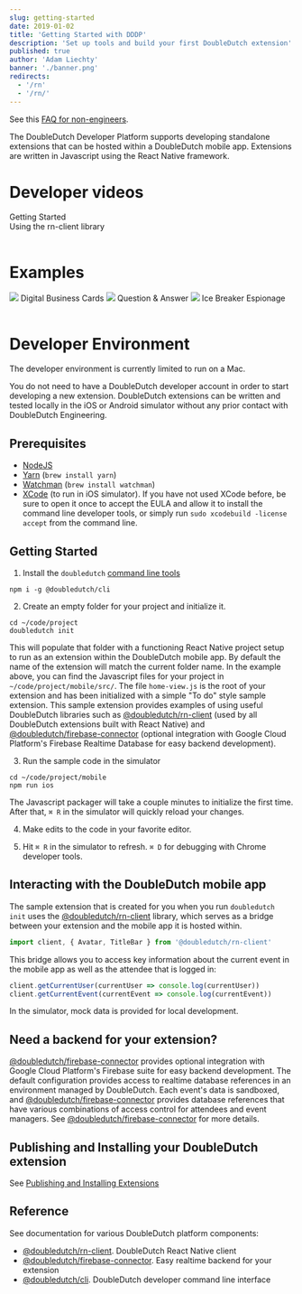 ```yaml
---
slug: getting-started
date: 2019-01-02
title: 'Getting Started with DDDP'
description: 'Set up tools and build your first DoubleDutch extension'
published: true
author: 'Adam Liechty'
banner: './banner.png'
redirects:
  - '/rn'
  - '/rn/'
---
```




See this [FAQ for non-engineers](./faq).

The DoubleDutch Developer Platform supports developing standalone extensions that can be hosted
within a DoubleDutch mobile app. Extensions are written in Javascript using the React Native
framework.

# Developer videos

<Table columns={2}>
  <div>
    <YouTube title="Getting started" videoId="tz0Fx0YQvS0" />
    Getting Started
  </div>
  <div>
    <YouTube title="Using the rn-client library" videoId="LrdQl9G8jYo" />
    Using the rn-client library
  </div>
</Table>

# Examples

<Table columns={3}>
  <Link to="https://github.com/doubledutch/digital-business-cards">
    <img src={digitalBusinessCards} />
    Digital Business Cards
  </Link>
  <Link to="https://github.com/doubledutch/question-and-answer">
    <img src={questionAnswer} />
    Question &amp; Answer
  </Link>
  <Link to="https://github.com/doubledutch/ice-breaker-espionage">
    <img src={iceBreakerEspionage} />
    Ice Breaker Espionage
  </Link>
</Table>

# Developer Environment

The developer environment is currently limited to run on a Mac.

You do not need to have a DoubleDutch developer account in order to start developing a new extension.
DoubleDutch extensions can be written and tested locally in the iOS or Android simulator without any
prior contact with DoubleDutch Engineering.

## Prerequisites

- [NodeJS]
- [Yarn] (`brew install yarn`)
- [Watchman] (`brew install watchman`)
- [XCode] (to run in iOS simulator). If you have not used XCode before, be sure to open it once to
  accept the EULA and allow it to install the command line developer tools, or simply run `sudo xcodebuild -license accept`
  from the command line.

## Getting Started

1. Install the `doubledutch` [command line tools][@doubledutch/cli]

```
npm i -g @doubledutch/cli
```

2. Create an empty folder for your project and initialize it.

```
cd ~/code/project
doubledutch init
```

This will populate that folder with a functioning React Native project setup to run as an extension
within the DoubleDutch mobile app. By default the name of the extension will match the current folder
name. In the example above, you can find the Javascript files for your project in
`~/code/project/mobile/src/`. The file `home-view.js` is the root of your extension and has been
initialized with a simple "To do" style sample extension. This sample extension provides examples of
using useful DoubleDutch libraries such as [@doubledutch/rn-client] (used by all DoubleDutch extensions
built with React Native) and [@doubledutch/firebase-connector] (optional integration with Google Cloud
Platform's Firebase Realtime Database for easy backend development).

3. Run the sample code in the simulator

```
cd ~/code/project/mobile
npm run ios
```

The Javascript packager will take a couple minutes to initialize the first time. After that, `⌘ R` in the
simulator will quickly reload your changes.

4. Make edits to the code in your favorite editor. <VSCode /><Atom /><Sublime />
   
5. Hit `⌘ R` in the simulator to refresh.  `⌘ D` for debugging with Chrome developer tools.

## Interacting with the DoubleDutch mobile app

The sample extension that is created for you when you run `doubledutch init` uses the [@doubledutch/rn-client]
library, which serves as a bridge between your extension and the mobile app it is hosted within.

```js
import client, { Avatar, TitleBar } from '@doubledutch/rn-client'
```

This bridge allows you to access key information about the current event in the mobile app as well as the
attendee that is logged in:

```js
client.getCurrentUser(currentUser => console.log(currentUser))
client.getCurrentEvent(currentEvent => console.log(currentEvent))
```

In the simulator, mock data is provided for local development.

## Need a backend for your extension?

[@doubledutch/firebase-connector] provides optional integration with Google Cloud Platform's Firebase suite
for easy backend development. The default configuration provides access to realtime database references
in an environment managed by DoubleDutch. Each event's data is sandboxed, and [@doubledutch/firebase-connector]
provides database references that have various combinations of access control for attendees and event managers.
See [@doubledutch/firebase-connector] for more details.

## Publishing and Installing your DoubleDutch extension

See [Publishing and Installing Extensions](../publishing-installing)

## Reference

See documentation for various DoubleDutch platform components:

- [@doubledutch/rn-client].  DoubleDutch React Native client
- [@doubledutch/firebase-connector].  Easy realtime backend for your extension
- [@doubledutch/cli].  DoubleDutch developer command line interface

[@doubledutch/rn-client]: https://www.npmjs.com/package/@doubledutch/rn-client
[@doubledutch/firebase-connector]: https://www.npmjs.com/package/@doubledutch/firebase-connector
[@doubledutch/cli]: https://www.npmjs.com/package/@doubledutch/cli
[NodeJS]: https://nodejs.org
[Watchman]: http://brewformulas.org/Watchman
[Yarn]: https://yarnpkg.com/en/docs/install
[XCode]: https://developer.apple.com/xcode/
